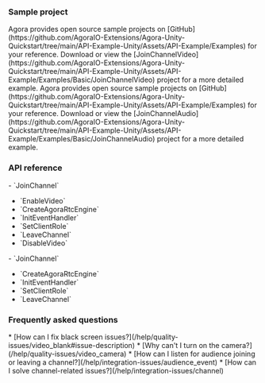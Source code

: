 <PlatformWrapper platform="unity">

### Sample project

<ProductWrapper notAllowed="voice-calling">
Agora provides open source sample projects on [GitHub](https://github.com/AgoraIO-Extensions/Agora-Unity-Quickstart/tree/main/API-Example-Unity/Assets/API-Example/Examples) for your reference. Download or view the [JoinChannelVideo](https://github.com/AgoraIO-Extensions/Agora-Unity-Quickstart/tree/main/API-Example-Unity/Assets/API-Example/Examples/Basic/JoinChannelVideo) project for a more detailed example.
</ProductWrapper>
<ProductWrapper product="voice-calling">
Agora provides open source sample projects on [GitHub](https://github.com/AgoraIO-Extensions/Agora-Unity-Quickstart/tree/main/API-Example-Unity/Assets/API-Example/Examples) for your reference. Download or view the [JoinChannelAudio](https://github.com/AgoraIO-Extensions/Agora-Unity-Quickstart/tree/main/API-Example-Unity/Assets/API-Example/Examples/Basic/JoinChannelAudio) project for a more detailed example.
</ProductWrapper>

### API reference
<ProductWrapper notAllowed="voice-calling">
- <Link to="{{Global.API_REF_UNITY_ROOT}}/class_irtcengine.html#api_irtcengine_joinchannel">`JoinChannel`</Link>

- <Link to="{{Global.API_REF_UNITY_ROOT}}/class_irtcengine.html#api_irtcengine_enablevideo">`EnableVideo`</Link>

- <Link to="{{Global.API_REF_UNITY_ROOT}}/class_irtcengine.html#api_createagorartcengine">`CreateAgoraRtcEngine`</Link>

- <Link to="{{Global.API_REF_UNITY_ROOT}}/class_irtcengine.html#api_irtcengine_addhandler">`InitEventHandler`</Link>

- <Link to="{{Global.API_REF_UNITY_ROOT}}/class_irtcengine.html#api_irtcengine_setclientrole">`SetClientRole`</Link>

- <Link to="{{Global.API_REF_UNITY_ROOT}}/class_irtcengine.html#api_irtcengine_leavechannel">`LeaveChannel`</Link>

- <Link to="{{Global.API_REF_UNITY_ROOT}}/class_irtcengine.html#api_irtcengine_disablevideo">`DisableVideo`</Link>
</ProductWrapper>
<ProductWrapper product="voice-calling">
- <Link to="{{Global.API_REF_UNITY_ROOT_VOICE_SDK}}/class_irtcengine.html#api_irtcengine_joinchannel">`JoinChannel`</Link>

- <Link to="{{Global.API_REF_UNITY_ROOT_VOICE_SDK}}/class_irtcengine.html#api_createagorartcengine">`CreateAgoraRtcEngine`</Link>

- <Link to="{{Global.API_REF_UNITY_ROOT_VOICE_SDK}}/class_irtcengine.html#api_irtcengine_addhandler">`InitEventHandler`</Link>

- <Link to="{{Global.API_REF_UNITY_ROOT_VOICE_SDK}}/class_irtcengine.html#api_irtcengine_setclientrole">`SetClientRole`</Link>

- <Link to="{{Global.API_REF_UNITY_ROOT_VOICE_SDK}}/class_irtcengine.html#api_irtcengine_leavechannel">`LeaveChannel`</Link>

</ProductWrapper>

### Frequently asked questions
<ProductWrapper notAllowed="voice-calling">
* [How can I fix black screen issues?](/help/quality-issues/video_blank#issue-description)
* [Why can't I turn on the camera?](/help/quality-issues/video_camera)
</ProductWrapper>
* [How can I listen for audience joining or leaving a channel?](/help/integration-issues/audience_event)
* [How can I solve channel-related issues?](/help/integration-issues/channel)

</PlatformWrapper>